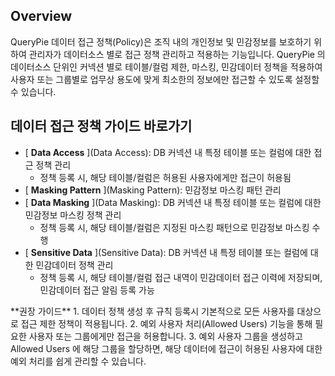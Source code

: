 
## Overview

QueryPie 데이터 접근 정책(Policy)은 조직 내의 개인정보 및 민감정보를 보호하기 위하여 관리자가 데이터소스 별로 접근 정책 관리하고 적용하는 기능입니다. QueryPie 의 데이터소스 단위인 커넥션 별로 테이블/컬럼 제한, 마스킹, 민감데이터 정책을 적용하여 사용자 또는 그룹별로 업무상 용도에 맞게 최소한의 정보에만 접근할 수 있도록 설정할 수 있습니다.


## 데이터 접근 정책 가이드 바로가기

* [ **Data Access** ](Data Access): DB 커넥션 내 특정 테이블 또는 컬럼에 대한 접근 정책 관리
    * 정책 등록 시, 해당 테이블/컬럼은 허용된 사용자에게만 접근이 허용됨
* [ **Masking Pattern** ](Masking Pattern): 민감정보 마스킹 패턴 관리
* [ **Data Masking** ](Data Masking): DB 커넥션 내 특정 테이블 또는 컬럼에 대한 민감정보 마스킹 정책 관리
    * 정책 등록 시, 해당 테이블/컬럼은 지정된 마스킹 패턴으로 민감정보 마스킹 수행
* [ **Sensitive Data** ](Sensitive Data): DB 커넥션 내 특정 테이블 또는 컬럼에 대한 민감데이터 정책 관리
    * 정책 등록 시, 해당 테이블/컬럼 접근 내역이 민감데이터 접근 이력에 저장되며, 민감데이터 접근 알림 등록 가능


<Callout type="info">
**권장 가이드**
1. 데이터 정책 생성 후 규칙 등록시 기본적으로 모든 사용자를 대상으로 접근 제한 정책이 적용됩니다. 
2. 예외 사용자 처리(Allowed Users) 기능을 통해 필요한 사용자 또는 그룹에게만 접근을 허용합니다.
3. 예외 사용자 그룹을 생성하고 Allowed Users 에 해당 그룹을 할당하면, 해당 데이터에 접근이 허용된 사용자에 대한 예외 처리를 쉽게 관리할 수 있습니다. 
</Callout>

